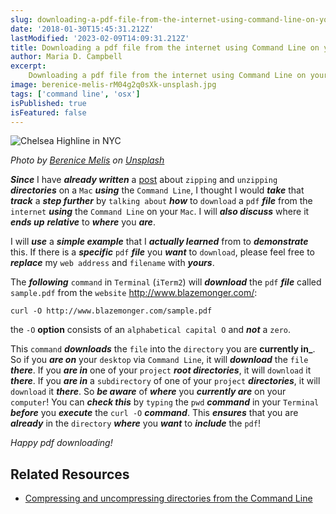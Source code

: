 ```yaml
---
slug: downloading-a-pdf-file-from-the-internet-using-command-line-on-your-mac
date: '2018-01-30T15:45:31.212Z'
lastModified: '2023-02-09T14:09:31.212Z'
title: Downloading a pdf file from the internet using Command Line on your Mac
author: Maria D. Campbell
excerpt:
    Downloading a pdf file from the internet using Command Line on your Mac.
image: berenice-melis-rM04g2q0sXk-unsplash.jpg
tags: ['command line', 'osx']
isPublished: true
isFeatured: false
---
```


![Chelsea Highline in NYC](berenice-melis-rM04g2q0sXk-unsplash.jpg)

*Photo by [Berenice Melis](https://unsplash.com/@brrknees) on [Unsplash](https://unsplash.com/photos/rM04g2q0sXk)*

***Since*** I have ***already written*** a [post](/posts/compressing-and-uncompressing-directories-from-the-command-line/) about `zipping` and `unzipping` ***directories*** on a `Mac` ***using*** the `Command Line`, I thought I would ***take*** that ***track*** a ***step further*** by `talking about` ***how*** to `download` a `pdf` ***file*** from the `internet` ***using*** the `Command Line` on your `Mac`. I will ***also discuss*** where it ***ends up*** ***relative*** to ***where*** you ***are***.

I will ***use*** a ***simple example*** that I ***actually learned*** from to ***demonstrate*** this. If there is a ***specific*** `pdf` ***file*** you ***want*** to `download`, please feel free to ***replace*** my `web address` and `filename` with ***yours***.

The ***following*** `command` in `Terminal` (`iTerm2`) will **_download_** the
`pdf` ***file*** called `sample.pdf` from the `website` http://www.blazemonger.com/:

```shell
curl -O http://www.blazemonger.com/sample.pdf
```

the `-O` **option** consists of an `alphabetical capital O` and **_not_** a
`zero`.

This `command` **_downloads_** the `file` into the `directory` you are
**currently in_**. So if you ***are on*** your `desktop` via `Command Line`, it
will **_download_** the `file` **_there_**. If you ***are in*** one of your
`project` ***root directories***, it will `download` it **_there_**. If you ***are
in*** a `subdirectory` of one of your `project` ***directories***, it will
`download` it **_there_**. So ***be aware*** of ***where*** you ***currently are*** on your
`computer`! You can ***check this*** by `typing` the `pwd` ***command*** in your
`Terminal` **_before_** you ***execute*** the `curl -O` ***command***. This
**_ensures_** that you are ***already*** in the `directory` ***where*** you ***want*** to
***include*** the `pdf`!

*Happy pdf downloading!*

## Related Resources

- [Compressing and uncompressing directories from the Command Line](/posts/compressing-and-uncompressing-directories-from-the-command-line/)
